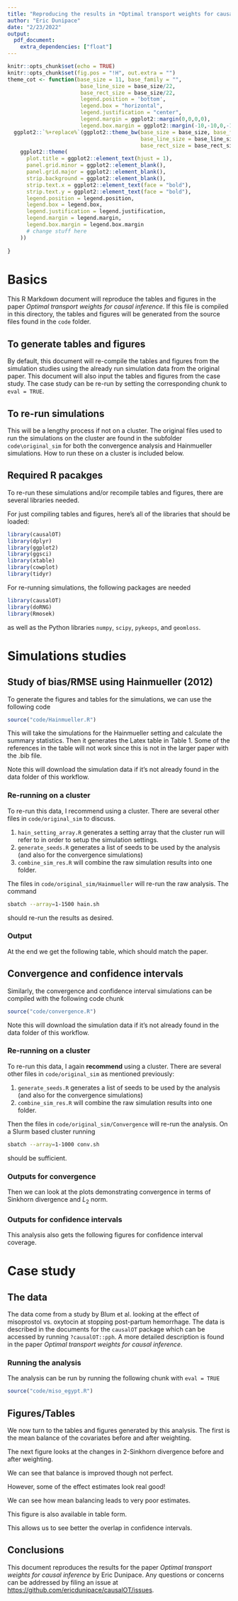 ```yaml
---
title: "Reproducing the results in *Optimal transport weights for causal inference*"
author: "Eric Dunipace"
date: "2/23/2022"
output: 
  pdf_document:
    extra_dependencies: ["float"]
---
```


```r
knitr::opts_chunk$set(echo = TRUE)
knitr::opts_chunk$set(fig.pos = "!H", out.extra = "")
theme_cot <- function(base_size = 11, base_family = "", 
                       base_line_size = base_size/22, 
                       base_rect_size = base_size/22,
                       legend.position = 'bottom',
                       legend.box = "horizontal",
                       legend.justification = "center",
                       legend.margin = ggplot2::margin(0,0,0,0),
                       legend.box.margin = ggplot2::margin(-10,-10,0,-10)) { 
  ggplot2::`%+replace%`(ggplot2::theme_bw(base_size = base_size, base_family = "", 
                                          base_line_size = base_line_size, 
                                          base_rect_size = base_rect_size),
    ggplot2::theme(
      plot.title = ggplot2::element_text(hjust = 1),
      panel.grid.minor = ggplot2::element_blank(),
      panel.grid.major = ggplot2::element_blank(),
      strip.background = ggplot2::element_blank(),
      strip.text.x = ggplot2::element_text(face = "bold"),
      strip.text.y = ggplot2::element_text(face = "bold"),
      legend.position = legend.position,
      legend.box = legend.box,
      legend.justification = legend.justification,
      legend.margin = legend.margin,
      legend.box.margin = legend.box.margin
      # change stuff here
    ))
  
}
```

# Basics

This R Markdown document will reproduce the tables and figures in the paper *Optimal transport weights for causal inference*. If this file is compiled in this directory, the tables and figures will be generated from the source files found in the `code` folder. 

## To generate tables and figures
By default, this document will re-compile the tables and figures from the simulation studies using the already run simulation data from the original paper. This document will also input the tables and figures from the case study. The case study can be re-run by setting the corresponding chunk to `eval = TRUE`. 

## To re-run simulations
This will be a lengthy process if not on a cluster. The original files used to run the simulations on the cluster are found in the subfolder `code\original_sim` for both the convergence analysis and Hainmueller simulations. How to run these on a cluster is included below.

## Required R pacakges
To re-run these simulations and/or recompile tables and figures, there are several libraries needed.

For just compiling tables and figures, here's all of the libraries that should be loaded:
```r
library(causalOT)
library(dplyr)
library(ggplot2)
library(ggsci)
library(xtable)
library(cowplot)
library(tidyr)
```

For re-running simulations, the following packages are needed
```r
library(causalOT)
library(doRNG)
library(Rmosek)
```
as well as the Python libraries `numpy`, `scipy`, `pykeops`, and `geomloss`.

# Simulations studies
## Study of bias/RMSE using Hainmueller (2012)
To generate the figures and tables for the simulations, we can use the following code
```r
source("code/Hainmueller.R")
```
 This will take the simulations for the Hainmueller setting and calculate the summary statistics. Then it generates the Latex table in Table 1. Some of the references in the table will not work since this is not in the larger paper with the .bib file.
 
 Note this will download the simulation data if it's not already found in the data folder of this workflow.
 
 
### Re-running on a cluster
To re-run this data, I recommend using a cluster. There are several other files in `code/original_sim` to discuss.

1. `hain_setting_array.R` generates a setting array that the cluster run will refer to in order to setup the simulation settings.
2. `generate_seeds.R` generates a list of seeds to be used by the analysis (and also for the convergence simulations)
3. `combine_sim_res.R` will combine the raw simulation results into one folder.
 
The files in `code/original_sim/Hainmueller` will re-run the raw analysis. The command
``` bash
sbatch --array=1-1500 hain.sh
```
should re-run the results as desired.

### Output
At the end we get the following table, which should match the paper.
```{=latex}
\input{tables/hainmueller.tex}
\newpage
```


## Convergence and confidence intervals
Similarly, the convergence and confidence interval simulations can be compiled with the following code chunk
```r
source("code/convergence.R")
```
 Note this will download the simulation data if it's not already found in the data folder of this workflow.


### Re-running on a cluster
To re-run this data, I again **recommend** using a cluster. There are several other files in `code/original_sim` as mentioned previously:

1. `generate_seeds.R` generates a list of seeds to be used by the analysis (and also for the convergence simulations)
3. `combine_sim_res.R` will combine the raw simulation results into one folder.
 
Then the files in `code/original_sim/Convergence` will re-run the analysis. On a Slurm based cluster running 
``` bash
sbatch --array=1-1000 conv.sh
```
should be sufficient.

### Outputs for convergence
Then we can look at the plots demonstrating convergence in terms of Sinkhorn divergence and $L_2$ norm.

```{=latex}
\begin{figure}[htb]
	\includegraphics[width=\textwidth]{figures/gray_compare_meth_conv_wass}
	\caption{Convergence of the weights to the distributions specified by the empirical distributions (top) and the distributions specified by the true propensity score/Radon-Nikodym derivatives (bottom). Weights are a Causal Optimal Transport (COT), Nearest Neighbor Matching (NNM), a Probit model (GLM), and Stable Balancing Weights (SBW). Lines denote means across 1000 simulations. Both axes are on the log scale.}
	\label{fig:wass_conv_B}
\end{figure}
\begin{figure}[htb]
	\includegraphics[width=\textwidth]{figures/gray_compare_meth_conv_l2}
	\caption{Convergence of the estimated weights to the values of the true inverse propensity score in terms of the $L_2$ norm. Weights are a Causal Optimal Transport (COT), Nearest Neighbor Matching (NNM), a Probit model (GLM), and Stable Balancing Weights (SBW). Lines denote means across 1000 simulations. Both axes are on the log scale.}
	\label{fig:l2_conv_B}
\end{figure}
\newpage
```

### Outputs for confidence intervals
This analysis also gets the following figures for confidence interval coverage.

```{=latex}
\begin{figure}[!tb]
	\centering
		\includegraphics[width=\linewidth]{figures/gray_ot_meth_ci_coverage_both}
		\caption{Coverage of the true treatment effect}
		\end{figure}
	\begin{figure}[!tb]
		\includegraphics[width=\linewidth]{figures/gray_ot_meth_ci_coverage_both_expectation}
		\caption{Coverage of the estimated average treatment effect}
\end{figure}
\newpage
```
# Case study
## The data
The data come from a study by Blum et al. looking at the effect of misoprostol vs. oxytocin at stopping post-partum hemorrhage. The data is described in the documents for the `causalOT` package which can be accessed by running
`?causalOT::pph`. A more detailed description is found in the paper *Optimal transport weights for causal inference*.

### Running the analysis
The analysis can be run by running the following chunk with `eval = TRUE`
```r
source("code/miso_egypt.R")
```

## Figures/Tables
We now turn to the tables and figures generated by this analysis. The first is the mean balance of the covariates before and after weighting.
```{=latex}
\begin{figure}[htb]
			\centering
			\includegraphics[width =\textwidth]{figures/miso_mb}
			\caption{Change in the standardized difference in means between the two groups before and after weighting. An examination in the change in balance before and after utilizing the optimal transport methods with the listed constraints for the misoprostol receiving participants in Egypt versus the oxytocin receiving participants at the other sites. ``COT'' corresponds to no constraints and ``COT, means'' corresponds to  constraints on mean balance.}
			\label{fig:miso_mb}
		\end{figure}
		\newpage
```
The next figure looks at the changes in 2-Sinkhorn divergence before and after weighting.
```{=latex}
\begin{figure}[htb]
			\centering
			\includegraphics[width =.9\textwidth]{figures/miso_wp}
			%		\vspace{.45em}
			\caption{Change in the 2-Sinkhorn divergence between the two groups before and after weighting. An examination in the change in balance before and after utilizing the optimal transport methods with the listed constraints for the misoprostol receiving participants in Egypt versus the oxytocin receiving participants at the other sites. ``COT'' corresponds to no constraints and ``COT, means'' corresponds to constraints on the mean balance.}
			\label{fig:miso_wp}
		\end{figure}
		\newpage
```
We can see that balance is improved though not perfect.

However, some of the effect estimates look real good!
```{=latex}
\begin{figure}[htb]
			\centering
			\includegraphics[width =\textwidth]{figures/miso_att}
			\caption{Results for treatment effect estimation between the treated misoprostol group in Egypt versus the control oxytocin group at four other sites. We see that methods without mean constraints are able to recover the effect estimate. Note that ``COT'' corresponds to no constraints and ``COT, means'' corresponds to constraints on mean balance.}
			\label{fig:miso}
		\end{figure}
		\newpage
```
We can see how mean balancing leads to very poor estimates.

This figure is also available in table form.
```{=latex}
\input{tables/miso.tex}
\newpage
```
This allows us to see better the overlap in confidence intervals.

## Conclusions
This document reproduces the results for the paper *Optimal transport weights for causal inference* by Eric Dunipace. Any questions or concerns can be addressed by filing an issue at [https://github.com/ericdunipace/causalOT/issues](https://github.com/ericdunipace/causalOT/issues).

